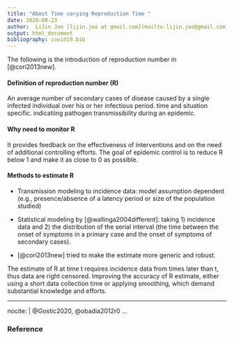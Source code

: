 ```yaml
---
title: "About Time varying Reproduction Time "
date: 2020-08-23
author:  LiJin Joo [lijin.joo at gmail.com](mailto:lijin.joo@gmail.com) 
output: html_document
bibliography: covid19.bib
---
```


The following is the introduction of reproduction number in [@cori2013new].

#### Definition of reproduction number (R)

An average number of secondary cases of disease caused by a single infected individual over his or her infectious period. time and situation specific. indicatiing pathogen transmissibility during an epidemic.

#### Why need to monitor R 

It provides feedback on the effectiveness of interventions and on the need of additional controlling efforts. The goal of epidemic control is to reduce R below 1 and make it as close to 0 as possible.

#### Methods to estimate R

* Transmission modeling to incidence data: model assumption dependent (e.g., presence/absence of a latency period or size of the population studied)

* Statistical modeling by [@wallinga2004different]: taking 1) incidence data and 2) the distribution of the serial interval (the time between the onset of symptoms in a primary case and the onset of symptoms of secondary cases).

* [@cori2013new] tried to make the estimate more generic and robust.

The estimate of R at time t requires incidence data from times later than t, thus data are right censored. Improving the accuracy of R estimate, either using a short data collection time or applying smoothing, which demand substantial knowledge and efforts. 
  
---
nocite: |
  @Gostic2020, @obadia2012r0
...

### Reference





